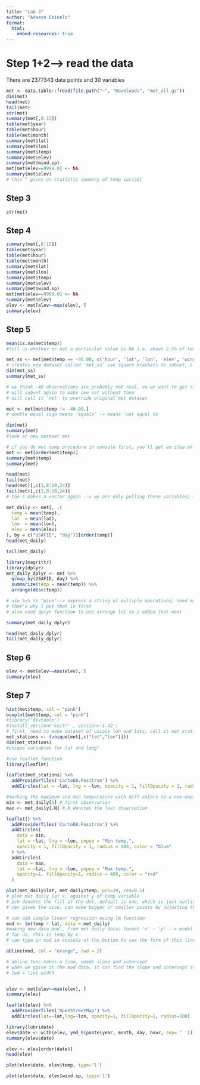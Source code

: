 ```yaml
---
title: "Lab 3"
author: "Adaeze Obinelo"
format:
  html:
    embed-resources: true
---
```


# Step 1+2\--\> read the data

There are 2377343 data points and 30 variables

```r
met <- data.table::fread(file.path("~", "Downloads", "met_all.gz")) 
dim(met)
head(met)
tail(met)
str(met)
summary(met[,8:13])
table(met$year)
table(met$hour)
table(met$month)
summary(met$lat)
summary(met$lon)
summary(met$temp)
summary(met$elev)
summary(met$wind.sp)
met[met$elev==9999.0] <- NA
summary(met$elev)
# this ^ gives us statistic summary of temp variabl


```

## Step 3

```r
str(met)
```

## Step 4

```r
summary(met[,8:13])
table(met$year)
table(met$hour)
table(met$month)
summary(met$lat)
summary(met$lon)
summary(met$temp)
summary(met$elev)
summary(met$wind.sp)
met[met$elev==9999.0] <- NA
summary(met$elev)
elev <- met[elev==max(elev), ]
summary(elev)
```

## Step 5

```r

mean(is.na(met$temp))
#tell us whether or not a particular value is NA i.e. about 2.5% of temperature values are missing

met_ss <- met[met$temp == -40.00, c('hour', 'lat', 'lon', 'elev', 'wind.sp')]
# creates new dataset called 'met_ss' use square brackets to subset, c means create a vector (pulls out columns) of specified variables 
dim(met_ss)
summary(met_ss)

# we think -40 observations are probably not real, so we want to get rid of them
# will subset again to make new set without them
# will call it 'met' to override original met dataset

met <- met[met$temp != -40.00,]
# double equal sign means 'equals' != means 'not equal to

dim(met)
summary(met)
#look at new dataset met

# if you do met temp procedure in console first, you'll get an idea of how things will be ordered--> itll give u integers
met <- met[order(met$temp)]
summary(met$temp)
summary(met)

head(met)
tail(met)
head(met)[,c(1,8:10,24)]
tail(met)[,c(1,8:10,24)]
# the c makes a vector again --> we are only pulling these variables; see str func to find out which variables r which

met_daily <- met[, .(
  temp = mean(temp),
  lat  = mean(lat),
  lon  = mean(lon),
  elev = mean(elev)
), by = c("USAFID", "day")][order(temp)]
head(met_daily)

tail(met_daily)

library(magrittr)
library(dplyr)
met_daily_dplyr <- met %>% 
  group_by(USAFID, day) %>%
  summarize(temp = mean(temp)) %>%
  arrange(desc(temp))

# use %>% to "pipe"--> express a string of multiple operations; need magrittr package to use this version of pipe
# that's why i put that in first
# also need dplyr function to use arrange lol so i added that next

summary(met_daily_dplyr)

head(met_daily_dplyr)
tail(met_daily_dplyr)

```

## Step 6

```r
elev <- met[elev==max(elev), ]
summary(elev)
```

## Step 7

```r
hist(met$temp, col = "pink")
boxplot(met$temp, col = "pink")
#library('devtools')
#install_version('knitr' , version='1.42')
# first, need to make dataset of unique lon and lats, call it met stations
met_stations <- (unique(met[,c("lat","lon")]))  
dim(met_stations)
#unique variables for lat and long^

#use leaflet function
library(leaflet)

leaflet(met_stations) %>% 
  addProviderTiles('CartoDB.Positron') %>% 
  addCircles(lat = ~lat, lng = ~lon, opacity = 1, fillOpacity = 1, radius = 400)

#marking the maximum and min temperature with diff colors to a new map
min <- met_daily[1] # first observation
max <- met_daily[.N] #.N denotes the last observation

leaflet() %>% 
  addProviderTiles('CartoDB.Positron') %>% 
  addCircles(
    data = min,
    lat = ~lat, lng = ~lon, popup = "Min temp.",
    opacity = 1, fillOpacity = 1, radius = 400, color = "blue"
  ) %>%
  addCircles(
    data = max,
    lat = ~lat, lng = ~lon, popup = "Max temp.",
    opacity=1, fillOpacity=1, radius = 400, color = "red"
  )

```

```r
plot(met_daily$lat, met_daily$temp, pch=19, cex=0.5)
# plot met daily lat x, against y of temp variable
# pch denotes the fill of the dot, default is one, which is just outline of circye
# cex gives the size, can make bigger or smaller points by adjusting this; 1 is baseline)

# can add simple linear regression using lm function
mod <- lm(temp ~ lat, data = met_daily)
#making new data mod', from met daily data; format 'x' ~ 'y' --> model x variable based on y variable
# for us, this is temp by x
# can type in mod in console at the bottom to see the form of this line + coefficients

abline(mod, col = "orange", lwd = 2)

# abline func makes a line, needs slope and intercept
# when we ggive it the mod data, it can find the slope and intercept itself
# lwd = line width



```

```r
elev <- met[elev==max(elev), ]
summary(elev)

leaflet(elev) %>%
  addProviderTiles('OpenStreetMap') %>% 
  addCircles(lat=~lat,lng=~lon, opacity=1, fillOpacity=1, radius=100)

```

```r
library(lubridate)
elev$date <- with(elev, ymd_h(paste(year, month, day, hour, sep= ' ')))
summary(elev$date)

elev <- elev[order(date)]
head(elev)

plot(elev$date, elev$temp, type='l')

plot(elev$date, elev$wind.sp, type='l')
```
